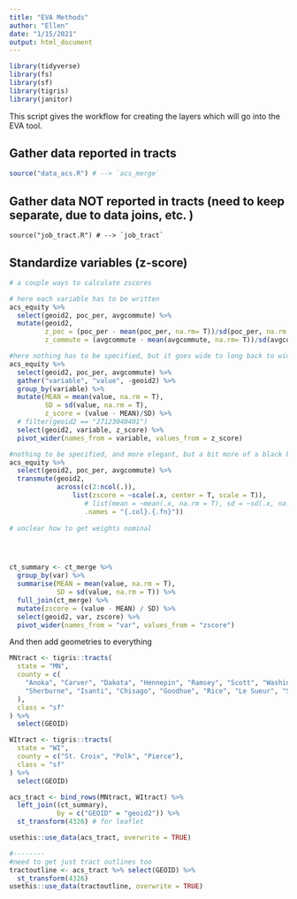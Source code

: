 ```yaml
---
title: "EVA Methods"
author: "Ellen"
date: "1/15/2021"
output: html_document
---
```


```r
library(tidyverse)
library(fs)
library(sf)
library(tigris)
library(janitor)
```

This script gives the workflow for creating the layers which will go into the EVA tool. 

## Gather data reported in tracts


```r
source("data_acs.R") # --> `acs_merge`
```


## Gather data NOT reported in tracts (need to keep separate, due to data joins, etc. )
```nottracts
source("job_tract.R") # --> `job_tract`
```

## Standardize variables (z-score)

```r
# a couple ways to calculate zscores

# here each variable has to be written
acs_equity %>% 
  select(geoid2, poc_per, avgcommute) %>% 
  mutate(geoid2, 
         z_poc = (poc_per - mean(poc_per, na.rm= T))/sd(poc_per, na.rm = T),
         z_commute = (avgcommute - mean(avgcommute, na.rm= T))/sd(avgcommute, na.rm = T))

#here nothing has to be specified, but it goes wide to long back to wide
acs_equity %>% 
  select(geoid2, poc_per, avgcommute) %>%
  gather("variable", "value", -geoid2) %>%
  group_by(variable) %>%
  mutate(MEAN = mean(value, na.rm = T),
         SD = sd(value, na.rm = T),
         z_score = (value - MEAN)/SD) %>%
  # filter(geoid2 == "27123040401")
  select(geoid2, variable, z_score) %>%
  pivot_wider(names_from = variable, values_from = z_score)

#nothing to be specified, and more elegant, but a bit more of a black box  
acs_equity %>% 
  select(geoid2, poc_per, avgcommute) %>% 
  transmute(geoid2,
            across(c(2:ncol(.)), 
                list(zscore = ~scale(.x, center = T, scale = T)),
                   # list(mean = ~mean(.x, na.rm = T), sd = ~sd(.x, na.rm = T)),
                   .names = "{.col}.{.fn}")) 
  
# unclear how to get weights nominal




ct_summary <- ct_merge %>%
  group_by(var) %>%
  summarise(MEAN = mean(value, na.rm = T), 
            SD = sd(value, na.rm = T)) %>%
  full_join(ct_merge) %>%
  mutate(zscore = (value - MEAN) / SD) %>%
  select(geoid2, var, zscore) %>%
  pivot_wider(names_from = "var", values_from = "zscore")


```



And then add geometries to everything

```r
MNtract <- tigris::tracts(
  state = "MN",
  county = c(
    "Anoka", "Carver", "Dakota", "Hennepin", "Ramsey", "Scott", "Washington",
    "Sherburne", "Isanti", "Chisago", "Goodhue", "Rice", "Le Sueur", "Sibley", "McLeod", "Wright"
  ),
  class = "sf"
) %>%
  select(GEOID)

WItract <- tigris::tracts(
  state = "WI",
  county = c("St. Croix", "Polk", "Pierce"),
  class = "sf"
) %>%
  select(GEOID) 

acs_tract <- bind_rows(MNtract, WItract) %>%
  left_join((ct_summary), 
            by = c("GEOID" = "geoid2")) %>% 
  st_transform(4326) # for leaflet

usethis::use_data(acs_tract, overwrite = TRUE)

#--------
#need to get just tract outlines too
tractoutline <- acs_tract %>% select(GEOID) %>% 
  st_transform(4326)
usethis::use_data(tractoutline, overwrite = TRUE)
```
